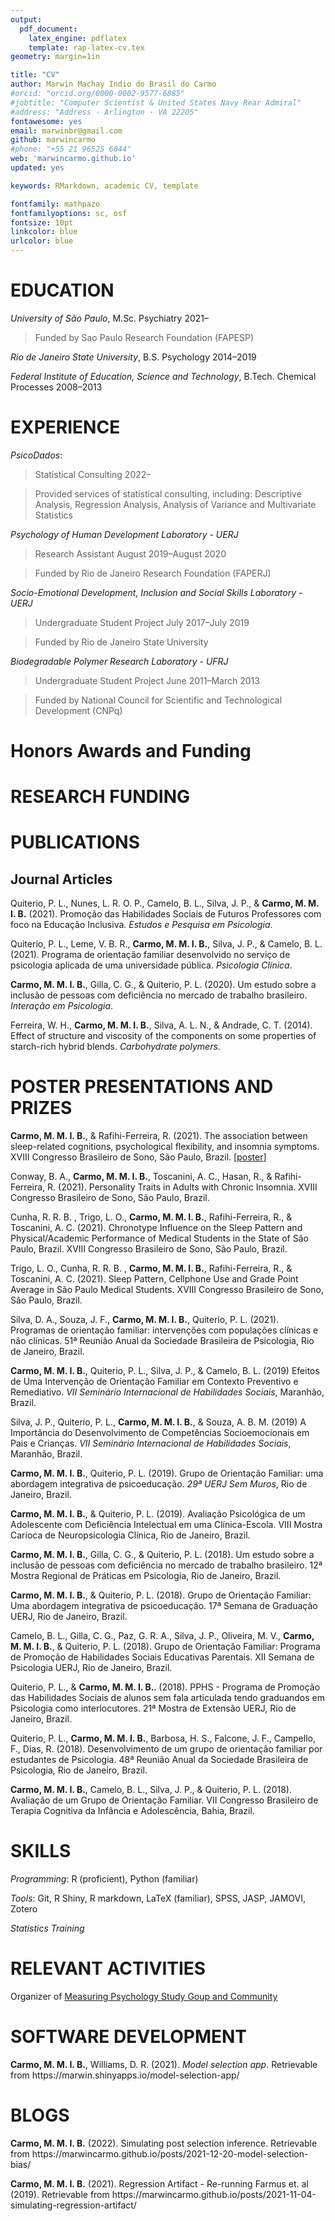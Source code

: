 ```yaml
---
output: 
  pdf_document:
    latex_engine: pdflatex
    template: rap-latex-cv.tex
geometry: margin=1in

title: "CV"
author: Marwin Machay Indio do Brasil do Carmo
#orcid: "orcid.org/0000-0002-9577-6885"
#jobtitle: "Computer Scientist & United States Navy Rear Admiral"
#address: "Address · Arlington · VA 22205"
fontawesome: yes
email: marwinbr@gmail.com
github: marwincarmo
#phone: "+55 21 96525 6044"
web: 'marwincarmo.github.io'
updated: yes

keywords: RMarkdown, academic CV, template

fontfamily: mathpazo
fontfamilyoptions: sc, osf
fontsize: 10pt
linkcolor: blue
urlcolor: blue
---
```


# EDUCATION

*University of São Paulo*, M.Sc. Psychiatry \hfill 2021--
  
  > Funded by Sao Paulo Research Foundation (FAPESP)

*Rio de Janeiro State University*, B.S. Psychology \hfill 2014--2019

*Federal Institute of Education, Science and Technology*, B.Tech. Chemical Processes \hfill 2008--2013

# EXPERIENCE

*PsicoDados*: 
 
 > Statistical Consulting \hfill 2022--
 
> Provided services of statistical consulting, including: Descriptive Analysis, Regression Analysis, Analysis of Variance and Multivariate Statistics
 
*Psychology of Human Development Laboratory - UERJ*

 > Research Assistant \hfill August 2019--August 2020
 
 > Funded by Rio de Janeiro Research Foundation (FAPERJ)
 
 > 
 
*Socio-Emotional Development, Inclusion and Social Skills Laboratory - UERJ*

 > Undergraduate Student Project \hfill July 2017--July 2019
 
 > Funded by Rio de Janeiro State University

*Biodegradable Polymer Research Laboratory - UFRJ*

 > Undergraduate Student Project \hfill June 2011--March 2013
 
 > Funded by  National Council for Scientific and Technological Development (CNPq)

# Honors Awards and Funding

# RESEARCH FUNDING

# PUBLICATIONS

## **Journal Articles**

Quiterio, P. L., Nunes, L. R. O. P., Camelo, B. L., Silva, J. P., & **Carmo, M. M. I. B.** (2021). Promoção das Habilidades Sociais de Futuros Professores com foco na Educação Inclusiva. *Estudos e Pesquisa em Psicologia*. 

Quiterio, P. L., Leme, V. B. R., **Carmo, M. M. I. B.**, Silva, J. P., & Camelo, B. L. (2021). Programa de orientação familiar desenvolvido no serviço de psicologia aplicada de uma universidade pública. *Psicologia Clínica*. 

**Carmo, M. M. I. B.**, Gilla, C. G., & Quiterio, P. L. (2020). Um estudo sobre a inclusão de pessoas com deficiência no mercado de trabalho brasileiro. *Interação em Psicologia*. 

Ferreira, W. H., **Carmo, M. M. I. B.**, Silva, A. L. N., & Andrade, C. T. (2014). Effect of structure and viscosity of the components on some properties of starch-rich hybrid blends. *Carbohydrate polymers*. 

# POSTER PRESENTATIONS AND PRIZES

**Carmo, M. M. I. B.**, & Rafihi-Ferreira, R. (2021). The association between sleep-related cognitions, psychological flexibility, and insomnia symptoms. XVIII Congresso Brasileiro de Sono, São Paulo, Brazil. \underline{Recipient of Top Mark Award} [[poster](https://marwincarmo.github.io/posters/cb_sono_poster)]

Conway, B. A., **Carmo, M. M. I. B.**, Toscanini, A. C., Hasan, R., & Rafihi-Ferreira, R. (2021). Personality Traits in Adults with Chronic Insomnia. XVIII Congresso Brasileiro de Sono, São Paulo, Brazil. \underline{Recipient of Top Mark Award}

Cunha, R. R. B. , Trigo, L. O., **Carmo, M. M. I. B.**, Rafihi-Ferreira, R., & Toscanini, A. C. (2021). Chronotype Influence on the Sleep Pattern and Physical/Academic Performance of Medical Students in the State of São Paulo, Brazil. XVIII Congresso Brasileiro de Sono, São Paulo, Brazil.

Trigo, L. O., Cunha, R. R. B. , **Carmo, M. M. I. B.**, Rafihi-Ferreira, R., & Toscanini, A. C. (2021). Sleep Pattern, Cellphone Use and Grade Point Average in São Paulo Medical Students. XVIII Congresso Brasileiro de Sono, São Paulo, Brazil.

Silva, D. A., Souza, J. F., **Carmo, M. M. I. B.**, Quiterio, P. L. (2021). Programas de orientação familiar: intervenções com populações clínicas e não clínicas. 51ª Reunião Anual da Sociedade Brasileira de Psicologia, Rio de Janeiro, Brazil.

**Carmo, M. M. I. B.**, Quiterio, P. L., Silva, J. P., & Camelo, B. L. (2019) Efeitos de Uma Intervenção de Orientação Familiar em Contexto Preventivo e Remediativo. *VII Seminário Internacional de Habilidades Sociais*, Maranhão, Brazil. \underline{Recipient of 3rd place of the Almir Del Prette Award}

Silva, J. P., Quiterio, P. L., **Carmo, M. M. I. B.**, & Souza, A. B. M. (2019) A Importância do Desenvolvimento de Competências Socioemocionais em Pais e Crianças. *VII Seminário Internacional de Habilidades Sociais*, Maranhão, Brazil.

**Carmo, M. M. I. B.**, Quiterio, P. L. (2019). Grupo de Orientação Familiar: uma abordagem integrativa de psicoeducação. *29ª UERJ Sem Muros*, Rio de Janeiro, Brazil.

**Carmo, M. M. I. B.**, & Quiterio, P. L. (2019). Avaliação Psicológica de um Adolescente com Deficiência Intelectual em uma Clínica-Escola. VIII Mostra Carioca de Neuropsicologia Clínica, Rio de Janeiro, Brazil.

**Carmo, M. M. I. B.**, Gilla, C. G., & Quiterio, P. L. (2018). Um estudo sobre a inclusão de pessoas com deficiência no mercado de trabalho brasileiro. 12ª Mostra Regional de Práticas em Psicologia, Rio de Janeiro, Brazil.

**Carmo, M. M. I. B.**, & Quiterio, P. L. (2018). Grupo de Orientação Familiar: Uma abordagem integrativa de psicoeducação. 17ª Semana de Graduação UERJ, Rio de Janeiro, Brazil.

Camelo, B. L., Gilla, C. G., Paz, G. R. A., Silva, J. P., Oliveira, M. V., **Carmo, M. M. I. B.**, & Quiterio, P. L. (2018). Grupo de Orientação Familiar: Programa de Promoção de Habilidades Sociais Educativas Parentais. XII Semana de Psicologia UERJ, Rio de Janeiro, Brazil.

Quiterio, P. L., & **Carmo, M. M. I. B.**. (2018). PPHS - Programa de Promoção das Habilidades Sociais de alunos sem fala articulada tendo graduandos em Psicologia como interlocutores. 21ª Mostra de Extensão UERJ, Rio de Janeiro, Brazil.

Quiterio, P. L., **Carmo, M. M. I. B.**, Barbosa, H. S., Falcone, J. F., Campello, F., Dias, R. (2018). Desenvolvimento de um grupo de orientação familiar por estudantes de Psicologia. 48ª Reunião Anual da Sociedade Brasileira de Psicologia, Rio de Janeiro, Brazil.

**Carmo, M. M. I. B.**, Camelo, B. L., Silva, J. P., & Quiterio, P. L. (2018). Avaliação de um Grupo de Orientação Familiar. VII Congresso Brasileiro de Terapia Cognitiva da Infância e Adolescência, Bahia, Brazil. \underline{Recipient of 3rd place in Best Posters Award}

# SKILLS

*Programming*: R (proficient), Python (familiar)

*Tools*: Git, R Shiny, R markdown, LaTeX (familiar), SPSS, JASP, JAMOVI, Zotero

*Statistics Training*

# RELEVANT ACTIVITIES

Organizer of [Measuring Psychology Study Goup and Community](https://measuringpsychology.netlify.app/)

# SOFTWARE DEVELOPMENT

**Carmo, M. M. I. B.**, Williams, D. R. (2021). *Model selection app*. Retrievable from https://marwin.shinyapps.io/model-selection-app/

# BLOGS

**Carmo, M. M. I. B.** (2022). Simulating post selection inference. Retrievable from https://marwincarmo.github.io/posts/2021-12-20-model-selection-bias/

**Carmo, M. M. I. B.** (2021). Regression Artifact - Re-running Farmus et. al (2019). Retrievable from https://marwincarmo.github.io/posts/2021-11-04-simulating-regression-artifact/
